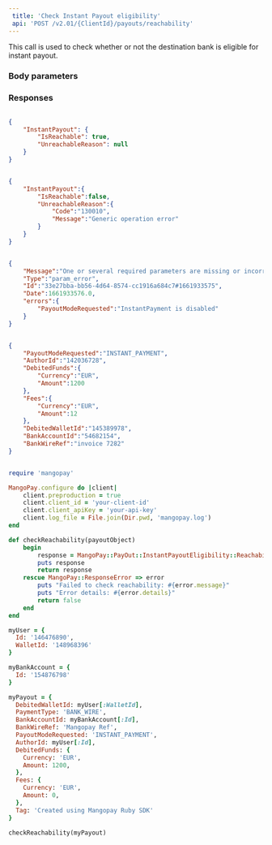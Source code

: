 ```yaml
---  
 title: 'Check Instant Payout eligibility'  
 api: 'POST /v2.01/{ClientId}/payouts/reachability'  
---  
```


  

This call is used to check whether or not the destination bank is eligible for instant payout.  

### Body parameters  

<PayoutModeRequested1 />  

<AuthorId1 />  

<DebitedFunds3 />  

<Fees2 />  

<DebitedWalletId />  

<BankAccountId />  

<BankWireRef />  

### Responses  

<AccordionGroup><Accordion title="200 Bank is reachable">  

<IsReachableResponse />  

<UnreachableReasonResponse /></Accordion><Accordion title="200 Bank is unreachable">  

<IsReachableResponse />  

<UnreachableReasonResponse /></Accordion><Accordion title="400 Instant payment disabled "></Accordion></AccordionGroup>  

<ResponseExample>  

```json 200 Bank is reachable  

{
    "InstantPayout": {
        "IsReachable": true,
        "UnreachableReason": null
    }
}  

 ```  

```json 200 Bank is unreachable  

{
    "InstantPayout":{
        "IsReachable":false,
        "UnreachableReason":{
            "Code":"130010",
            "Message":"Generic operation error"
        }
    }
}  

 ```  

```json 400 Instant payment disabled   

{
    "Message":"One or several required parameters are missing or incorrect. An incorrect resource ID also raises this kind of error.",
    "Type":"param_error",
    "Id":"33e27bba-bb56-4d64-8574-cc1916a684c7#1661933575",
    "Date":1661933576.0,
    "errors":{
        "PayoutModeRequested":"InstantPayment is disabled"
    }
}  

 ```  

</ResponseExample>  

<RequestExample>  
  
```json REST  

{
    "PayoutModeRequested":"INSTANT_PAYMENT",
    "AuthorId":"142036728",
    "DebitedFunds":{
        "Currency":"EUR",
        "Amount":1200
    },
    "Fees":{
        "Currency":"EUR",
        "Amount":12
    },
    "DebitedWalletId":"145389978",
    "BankAccountId":"54682154",
    "BankWireRef":"invoice 7282"
}  
```  

  
```ruby Ruby  

require 'mangopay'

MangoPay.configure do |client|
    client.preproduction = true
    client.client_id = 'your-client-id'
    client.client_apiKey = 'your-api-key'
    client.log_file = File.join(Dir.pwd, 'mangopay.log')
end

def checkReachability(payoutObject)
    begin
        response = MangoPay::PayOut::InstantPayoutEligibility::Reachability.create(payoutObject)
        puts response
        return response
    rescue MangoPay::ResponseError => error
        puts "Failed to check reachability: #{error.message}"
        puts "Error details: #{error.details}"
        return false
    end
end

myUser = {
  Id: '146476890',
  WalletId: '148968396'
}

myBankAccount = {
  Id: '154876798'
}

myPayout = {
  DebitedWalletId: myUser[:WalletId],
  PaymentType: 'BANK_WIRE',
  BankAccountId: myBankAccount[:Id],
  BankWireRef: 'Mangopay Ref',
  PayoutModeRequested: 'INSTANT_PAYMENT',
  AuthorId: myUser[:Id],
  DebitedFunds: {
    Currency: 'EUR',
    Amount: 1200,
  },
  Fees: {
    Currency: 'EUR',
    Amount: 0,
  },
  Tag: 'Created using Mangopay Ruby SDK'
}

checkReachability(myPayout)  
```  

  
</RequestExample>